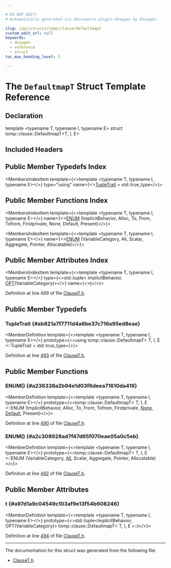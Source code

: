 ```yaml
---

# DO NOT EDIT!
# Automatically generated via docusaurus-plugin-doxygen by Doxygen.

slug: /api/structs/tomp/clause/defaultmapt
custom_edit_url: null
keywords:
  - doxygen
  - reference
  - struct
toc_max_heading_level: 3

---
```





# The `DefaultmapT` Struct Template Reference

<DoxygenPage pluginConfig={pluginConfig}>



## Declaration

<CodeBlock>template &lt;typename T, typename I, typename E&gt;
struct tomp::clause::DefaultmapT&lt;T, I, E&gt;</CodeBlock>

## Included Headers

<IncludesList>
<IncludesListItem
  filePath="llvm/Frontend/OpenMP/ClauseT.h"
  permalink="/docs/api/files/include/include/llvm/include/llvm/frontend/include/llvm/frontend/openmp/clauset-h"
  isLocal="true" />
</IncludesList>

## Public Member Typedefs Index

<MembersIndex>

<MembersIndexItem
  template={<>template &lt;typename T, typename I, typename E&gt;</>}
  type="using"
  name={<><a href="#ab821a7f7711d4a6be37c716a95ed8eae">TupleTrait</a> = std::true&#95;type</>}>
</MembersIndexItem>

</MembersIndex>

## Public Member Functions Index

<MembersIndex>

<MembersIndexItem
  template={<>template &lt;typename T, typename I, typename E&gt;</>}
  name={<><a href="#a236338a2b94e1d03f6deea71610da419">ENUM</a> (ImplicitBehavior, Alloc, To, From, Tofrom, Firstprivate, None, Default, Present)</>}>
</MembersIndexItem>

<MembersIndexItem
  template={<>template &lt;typename T, typename I, typename E&gt;</>}
  name={<><a href="#a2c308928ad7f47d65f070eae05a0c5eb">ENUM</a> (VariableCategory, All, Scalar, Aggregate, Pointer, Allocatable)</>}>
</MembersIndexItem>

</MembersIndex>

## Public Member Attributes Index

<MembersIndex>

<MembersIndexItem
  template={<>template &lt;typename T, typename I, typename E&gt;</>}
  type={<>std::tuple&lt; ImplicitBehavior, <a href="/docs/api/files/include/include/llvm/include/llvm/frontend/include/llvm/frontend/openmp/clauset-h/#ada7f0f6bd89e8da75bbe822caa7f5bab">OPT</a>(VariableCategory)&gt;</>}
  name={<><a href="#a97d1a9c04549c103af9e13f54b608246">t</a></>}>
</MembersIndexItem>

</MembersIndex>


Definition at line 489 of file <a href="/docs/api/files/include/include/llvm/include/llvm/frontend/include/llvm/frontend/openmp/clauset-h">ClauseT.h</a>.

<SectionDefinition>

## Public Member Typedefs

### TupleTrait {#ab821a7f7711d4a6be37c716a95ed8eae}

<MemberDefinition
  template={<>template &lt;typename T, typename I, typename E&gt;</>}
  prototype={<>using tomp::clause::DefaultmapT&lt; T, I, E &gt;::TupleTrait =  std::true&#95;type</>}>

Definition at line <a href="/docs/api/files/include/include/llvm/include/llvm/frontend/include/llvm/frontend/openmp/clauset-h/#l00493">493</a> of file <a href="/docs/api/files/include/include/llvm/include/llvm/frontend/include/llvm/frontend/openmp/clauset-h">ClauseT.h</a>.
</MemberDefinition>

</SectionDefinition>

<SectionDefinition>

## Public Member Functions

### ENUM() {#a236338a2b94e1d03f6deea71610da419}

<MemberDefinition
  template={<>template &lt;typename T, typename I, typename E&gt;</>}
  prototype={<>tomp::clause::DefaultmapT&lt; T, I, E &gt;::ENUM (ImplicitBehavior, Alloc, To, From, Tofrom, Firstprivate, <a href="/docs/api/files/lib/lib/textapi/textstubcommon-h/#a8e64f5532820f43f01399ac8bb2ff3e9ac9d3e887722f2bc482bcca9d41c512af">None</a>, <a href="/docs/api/files/lib/lib/codegen/lib/codegen/asmprinter/dwarfdebug-cpp/#aaf2a32c0f2738e57cac623b73b2c88aba79935518a3889663d8688b6b01fff051">Default</a>, Present)</>}>

Definition at line <a href="/docs/api/files/include/include/llvm/include/llvm/frontend/include/llvm/frontend/openmp/clauset-h/#l00490">490</a> of file <a href="/docs/api/files/include/include/llvm/include/llvm/frontend/include/llvm/frontend/openmp/clauset-h">ClauseT.h</a>.
</MemberDefinition>

### ENUM() {#a2c308928ad7f47d65f070eae05a0c5eb}

<MemberDefinition
  template={<>template &lt;typename T, typename I, typename E&gt;</>}
  prototype={<>tomp::clause::DefaultmapT&lt; T, I, E &gt;::ENUM (VariableCategory, <a href="/docs/api/files/lib/lib/codegen/lib/codegen/asmprinter/asmprinter-cpp/#a9541bbf765f7db0b078a45d6f43c34b4ab1c94ca2fbc3e78fc30069c8d0f01680">All</a>, Scalar, Aggregate, Pointer, Allocatable)</>}>

Definition at line <a href="/docs/api/files/include/include/llvm/include/llvm/frontend/include/llvm/frontend/openmp/clauset-h/#l00492">492</a> of file <a href="/docs/api/files/include/include/llvm/include/llvm/frontend/include/llvm/frontend/openmp/clauset-h">ClauseT.h</a>.
</MemberDefinition>

</SectionDefinition>

<SectionDefinition>

## Public Member Attributes

### t {#a97d1a9c04549c103af9e13f54b608246}

<MemberDefinition
  template={<>template &lt;typename T, typename I, typename E&gt;</>}
  prototype={<>std::tuple&lt;ImplicitBehavior, OPT(VariableCategory)&gt; tomp::clause::DefaultmapT&lt; T, I, E &gt;::t</>}>

Definition at line <a href="/docs/api/files/include/include/llvm/include/llvm/frontend/include/llvm/frontend/openmp/clauset-h/#l00494">494</a> of file <a href="/docs/api/files/include/include/llvm/include/llvm/frontend/include/llvm/frontend/openmp/clauset-h">ClauseT.h</a>.
</MemberDefinition>

</SectionDefinition>

<hr/>

The documentation for this struct was generated from the following file:

<ul>
<li><a href="/docs/api/files/include/include/llvm/include/llvm/frontend/include/llvm/frontend/openmp/clauset-h">ClauseT.h</a></li>
</ul>

</DoxygenPage>
